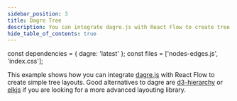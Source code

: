 ```yaml
---
sidebar_position: 3
title: Dagre Tree
description: You can integrate dagre.js with React Flow to create tree layouts. A good alternative to dagre is elkjs if you are looking for a more advanced layouting library.
hide_table_of_contents: true
---
```


const dependencies = { dagre: 'latest' };
const files = ['nodes-edges.js', 'index.css'];

This example shows how you can integrate [dagre.js](https://github.com/dagrejs/dagre) with React Flow to create simple tree layouts. Good alternatives to dagre are [d3-hierarchy](https://github.com/d3/d3-hierarchy) or [elkjs](https://github.com/kieler/elkjs) if you are looking for a more advanced layouting library.

<CodeViewer
  codePath="example-flows/Layouting"
  additionalFiles={files}
  dependencies={dependencies}
/>
